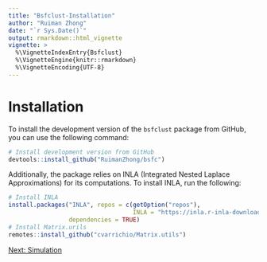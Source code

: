 ```yaml
---
title: "Bsfclust-Installation"
author: "Ruiman Zhong"
date: "`r Sys.Date()`"
output: rmarkdown::html_vignette
vignette: >
  %\VignetteIndexEntry{Bsfclust}
  %\VignetteEngine{knitr::rmarkdown}
  %\VignetteEncoding{UTF-8}
---
```

# Installation
To install the development version of the `bsfclust` package from GitHub, you can use the following command:
```r
# Install development version from GitHub
devtools::install_github("RuimanZhong/bsfc")
```
Additionally, the package relies on INLA (Integrated Nested Laplace Approximations) for its computations. To install INLA, run the following:
```r
# Install INLA
install.packages("INLA", repos = c(getOption("repos"),
                                   INLA = "https://inla.r-inla-download.org/R/stable"),
                 dependencies = TRUE)
# Install Matrix.urils
remotes::install_github("cvarrichio/Matrix.utils") 
```
[Next: Simulation](simulation-1.html)